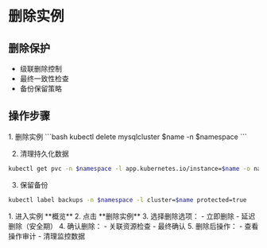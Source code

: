# 删除实例

## 删除保护
- 级联删除控制
- 最终一致性检查
- 备份保留策略

## 操作步骤
<Tabs>
<Tab label="命令行操作">
1. 删除实例
```bash
kubectl delete mysqlcluster $name -n $namespace
```

2. 清理持久化数据
```bash
kubectl get pvc -n $namespace -l app.kubernetes.io/instance=$name -o name | xargs kubectl delete
```

3. 保留备份
```bash
kubectl label backups -n $namespace -l cluster=$name protected=true
```
</Tab>

<Tab label="界面操作">
1. 进入实例 **概览**
2. 点击 **删除实例**
3. 选择删除选项：
   - 立即删除
   - 延迟删除（安全期）
4. 确认删除：
   - 关联资源检查
   - 最终确认
5. 删除后操作：
   - 查看操作审计
   - 清理监控数据
</Tab>
</Tabs>
